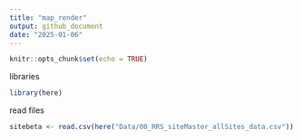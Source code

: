 ```yaml
---
title: "map_render"
output: github_document
date: "2025-01-06"
---
```


```r
knitr::opts_chunk$set(echo = TRUE)
```
libraries
```r
library(here)
```

read files
```r
sitebeta <- read.csv(here("Data/00_RRS_siteMaster_allSites_data.csv"))
```

